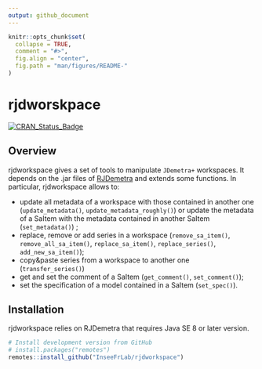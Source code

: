 ```yaml
---
output: github_document
---
```


<!-- README.md is generated from README.Rmd. Please edit that file -->

```r
knitr::opts_chunk$set(
  collapse = TRUE,
  comment = "#>",
  fig.align = "center",
  fig.path = "man/figures/README-"
)
```


# rjdworskpace

[![CRAN_Status_Badge](http://www.r-pkg.org/badges/version/rjdworkspace)](https://cran.r-project.org/package=rjdworkspace)

## Overview

rjdworkspace gives a set of tools to manipulate `JDemetra+` workspaces.
It depends on the .jar files of [RJDemetra](https://github.com/nbbrd/rjdemetra) and extends some functions.
In particular, rjdworkspace allows to:

- update all metadata of a workspace with those contained in another one (`update_metadata()`, `update_metadata_roughly()`) or update the metadata of a SaItem with the metadata contained in another SaItem (`set_metadata()`) ;  
- replace, remove or add series in a workspace (`remove_sa_item()`, `remove_all_sa_item()`, `replace_sa_item()`, `replace_series()`, `add_new_sa_item()`);  
- copy&paste series from a workspace to another one (`transfer_series()`)
- get and set the comment of a SaItem (`get_comment()`, `set_comment()`);
- set the specification of a model contained in a SaItem (`set_spec()`).

## Installation

rjdworkspace relies on RJDemetra that requires Java SE 8 or later version.

```r
# Install development version from GitHub
# install.packages("remotes")
remotes::install_github("InseeFrLab/rjdworkspace")
```
